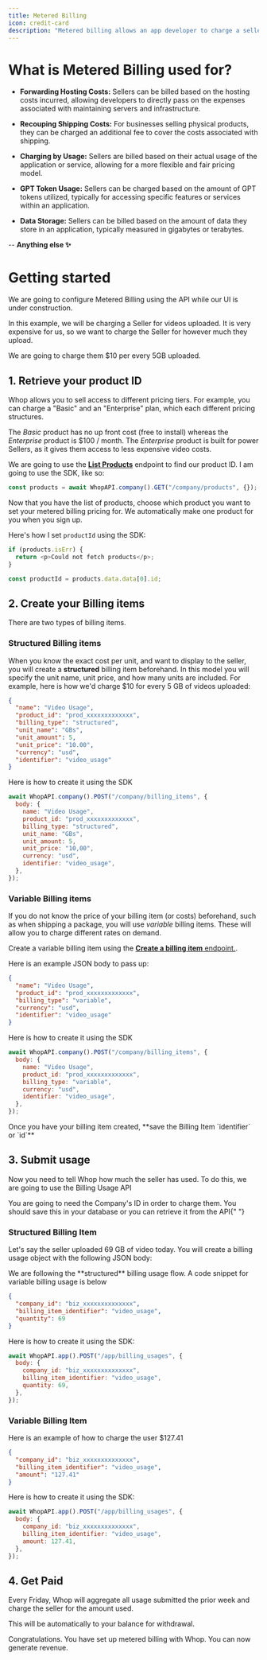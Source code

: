 ```yaml
---
title: Metered Billing
icon: credit-card
description: "Metered billing allows an app developer to charge a seller. This is one of the ways developers can make money selling apps"
---
```


# What is Metered Billing used for?

- **Forwarding Hosting Costs:** Sellers can be billed based on the hosting costs incurred, allowing developers to directly pass on the expenses associated with maintaining servers and infrastructure.

- **Recouping Shipping Costs:** For businesses selling physical products, they can be charged an additional fee to cover the costs associated with shipping.

- **Charging by Usage:** Sellers are billed based on their actual usage of the application or service, allowing for a more flexible and fair pricing model.

- **GPT Token Usage:** Sellers can be charged based on the amount of GPT tokens utilized, typically for accessing specific features or services within an application.

- **Data Storage:** Sellers can be billed based on the amount of data they store in an application, typically measured in gigabytes or terabytes.

-- **Anything else ✨**

# Getting started

<Info>
  We are going to configure Metered Billing using the API while our UI is under
  construction.
</Info>

In this example, we will be charging a Seller for videos uploaded. It is very expensive for us, so we want to charge the Seller for however much they upload.

We are going to charge them $10 per every 5GB uploaded.

## 1. Retrieve your product ID

Whop allows you to sell access to different pricing tiers. For example, you can charge a "Basic" and an "Enterprise" plan, which each different pricing structures.

The _Basic_ product has no up front cost (free to install) whereas the _Enterprise_ product is $100 / month. The _Enterprise_ product is built for power Sellers, as it gives them access to less expensive video costs.

We are going to use the [**List Products**](/api-reference/v5/company/products/list) endpoint to find our product ID. I am going to use the SDK, like so:

```javascript
const products = await WhopAPI.company().GET("/company/products", {});
```

Now that you have the list of products, choose which product you want to set your metered billing pricing for. We automatically make one product for you when you sign up.

Here's how I set `productId` using the SDK:

```typescript
if (products.isErr) {
  return <p>Could not fetch products</p>;
}

const productId = products.data.data[0].id;
```

## 2. Create your Billing items

There are two types of billing items.

### Structured Billing items

When you know the exact cost per unit, and want to display to the seller, you will create a **structured** billing item beforehand.
In this model you will specify the unit name, unit price, and how many units are included. For example, here is how we'd charge $10 for every 5 GB of videos uploaded:

```json
{
  "name": "Video Usage",
  "product_id": "prod_xxxxxxxxxxxxx",
  "billing_type": "structured",
  "unit_name": "GBs",
  "unit_amount": 5,
  "unit_price": "10.00",
  "currency": "usd",
  "identifier": "video_usage"
}
```

Here is how to create it using the SDK

```javascript
await WhopAPI.company().POST("/company/billing_items", {
  body: {
    name: "Video Usage",
    product_id: "prod_xxxxxxxxxxxxx",
    billing_type: "structured",
    unit_name: "GBs",
    unit_amount: 5,
    unit_price: "10,00",
    currency: "usd",
    identifier: "video_usage",
  },
});
```

### Variable Billing items

If you do not know the price of your billing item (or costs) beforehand, such as when shipping a package, you will use _variable_ billing items.
These will allow you to charge different rates on demand.

Create a variable billing item using the [**Create a billing item** endpoint.](/api-reference/v5/company/billing-items/create).

Here is an example JSON body to pass up:

```json
{
  "name": "Video Usage",
  "product_id": "prod_xxxxxxxxxxxxx",
  "billing_type": "variable",
  "currency": "usd",
  "identifier": "video_usage"
}
```

Here is how to create it using the SDK

```javascript
await WhopAPI.company().POST("/company/billing_items", {
  body: {
    name: "Video Usage",
    product_id: "prod_xxxxxxxxxxxxx",
    billing_type: "variable",
    currency: "usd",
    identifier: "video_usage",
  },
});
```

<Check>
  Once you have your billing item created, **save the Billing Item `identifier`
  or `id`**
</Check>

## 3. Submit usage

Now you need to tell Whop how much the seller has used. To do this, we are going to use the Billing Usage API

<Warning>
  You are going to need the Company's ID in order to charge them. You should
  save this in your database or you can retrieve it from the API{" "}
</Warning>

### Structured Billing Item

Let's say the seller uploaded 69 GB of video today. You will create a billing usage object with the following JSON body:

<Info>
  We are following the **structured** billing usage flow. A code snippet for
  variable billing usage is below
</Info>

```json
{
  "company_id": "biz_xxxxxxxxxxxxxx",
  "billing_item_identifier": "video_usage",
  "quantity": 69
}
```

Here is how to create it using the SDK:

```javascript
await WhopAPI.app().POST("/app/billing_usages", {
  body: {
    company_id: "biz_xxxxxxxxxxxxxx",
    billing_item_identifier: "video_usage",
    quantity: 69,
  },
});
```

### Variable Billing Item

Here is an example of how to charge the user $127.41

```json
{
  "company_id": "biz_xxxxxxxxxxxxxx",
  "billing_item_identifier": "video_usage",
  "amount": "127.41"
}
```

Here is how to create it using the SDK:

```javascript
await WhopAPI.app().POST("/app/billing_usages", {
  body: {
    company_id: "biz_xxxxxxxxxxxxxx",
    billing_item_identifier: "video_usage",
    amount: 127.41,
  },
});
```

## 4. Get Paid

Every Friday, Whop will aggregate all usage submitted the prior week and charge the seller for the amount used.

This will be automatically to your balance for withdrawal.

<Check>
  Congratulations. You have set up metered billing with Whop. You can now
  generate revenue.
</Check>
